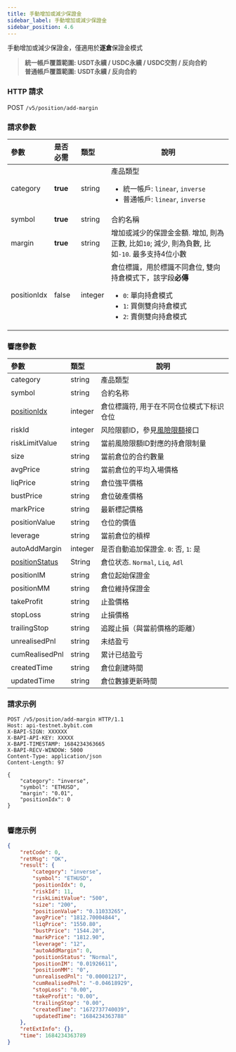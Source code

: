 ```yaml
---
title: 手動增加或減少保證金
sidebar_label: 手動增加或減少保證金
sidebar_position: 4.6
---
```


手動增加或減少保證金，僅適用於**逐倉**保證金模式
> **統一帳戶覆蓋範圍: USDT永續 / USDC永續 / USDC交割 / 反向合約**<br/>
> **普通帳戶覆蓋範圍: USDT永續 / 反向合約**

### HTTP 請求
POST `/v5/position/add-margin`

### 請求參數
| 參數 | 是否必需 | 類型 | 說明|
|:----- |:-------|:-----|------ |
|category |**true** |string |產品類型 <ul><li>統一帳戶: `linear`, `inverse`</li><li>普通帳戶: `linear`, `inverse`</li></ul>|
|symbol |**true** |string |合約名稱 |
|margin |**true** |string |增加或減少的保證金金額. 增加, 則為正數, 比如`10`; 減少, 則為負數, 比如`-10`. 最多支持4位小數 |
|positionIdx |false |integer |倉位標識，用於標識不同倉位, 雙向持倉模式下，該字段**必傳**<ul><li>`0`: 單向持倉模式</li><li>`1`: 買側雙向持倉模式</li><li>`2`: 賣側雙向持倉模式</li></ul>|

### 響應參數
| 參數 | 類型 | 說明|
|:----- |:-----|----- |
|category |string  |產品類型 |
|symbol |string  |合約名称 |
|[positionIdx](../v5/enum#positionidx) | integer |倉位標識符, 用于在不同仓位模式下标识仓位|
|riskId |integer |风险限额ID，參見[風險限額](../v5/market/risk-limit#)接口|
|riskLimitValue |string  | 當前風險限額ID對應的持倉限制量|
|size |string  |當前倉位的合约數量 |
|avgPrice |string  |當前倉位的平均入場價格 |
|liqPrice | string  |倉位強平價格 |
|bustPrice | string  |倉位破產價格|
|markPrice | string  |最新標記價格 |
|positionValue | string  |仓位的價值|
|leverage | string  |當前倉位的槓桿|
|autoAddMargin | integer |是否自動追加保證金. `0`: 否, `1`: 是|
|[positionStatus](../v5/enum#positionstatus) | String |倉位状态. `Normal`, `Liq`, `Adl` |
|positionIM | string  |倉位起始保證金 |
|positionMM | string  |倉位維持保證金|
|takeProfit | string  |止盈價格|
|stopLoss | string  |止損價格|
|trailingStop | string  |追蹤止損（與當前價格的距離）|
|unrealisedPnl | string  |未结盈亏|
|cumRealisedPnl | string  |累计已结盈亏|
|createdTime | string  |倉位創建時間|
|updatedTime | string  |倉位數據更新時間|

### 請求示例

<Tabs groupId="programming-languages">
<TabItem value="http" label="HTTP">

```http
POST /v5/position/add-margin HTTP/1.1
Host: api-testnet.bybit.com
X-BAPI-SIGN: XXXXXX
X-BAPI-API-KEY: XXXXX
X-BAPI-TIMESTAMP: 1684234363665
X-BAPI-RECV-WINDOW: 5000
Content-Type: application/json
Content-Length: 97

{
    "category": "inverse",
    "symbol": "ETHUSD",
    "margin": "0.01",
    "positionIdx": 0
}
```

</TabItem>
<TabItem value="python" label="Python">

```python

```

</TabItem>
</Tabs>

### 響應示例

```json
{
    "retCode": 0,
    "retMsg": "OK",
    "result": {
        "category": "inverse",
        "symbol": "ETHUSD",
        "positionIdx": 0,
        "riskId": 11,
        "riskLimitValue": "500",
        "size": "200",
        "positionValue": "0.11033265",
        "avgPrice": "1812.70004844",
        "liqPrice": "1550.80",
        "bustPrice": "1544.20",
        "markPrice": "1812.90",
        "leverage": "12",
        "autoAddMargin": 0,
        "positionStatus": "Normal",
        "positionIM": "0.01926611",
        "positionMM": "0",
        "unrealisedPnl": "0.00001217",
        "cumRealisedPnl": "-0.04618929",
        "stopLoss": "0.00",
        "takeProfit": "0.00",
        "trailingStop": "0.00",
        "createdTime": "1672737740039",
        "updatedTime": "1684234363788"
    },
    "retExtInfo": {},
    "time": 1684234363789
}
```

